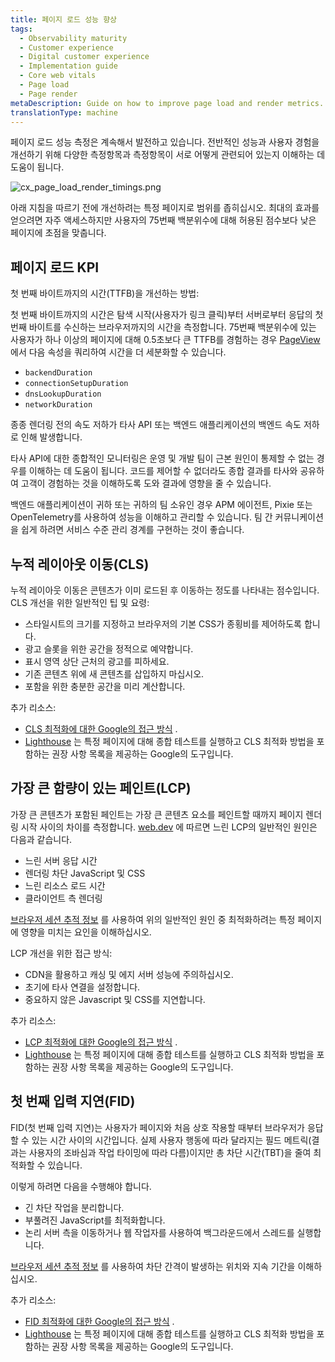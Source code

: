```yaml
---
title: 페이지 로드 성능 향상
tags:
  - Observability maturity
  - Customer experience
  - Digital customer experience
  - Implementation guide
  - Core web vitals
  - Page load
  - Page render
metaDescription: Guide on how to improve page load and render metrics.
translationType: machine
---
```



페이지 로드 성능 측정은 계속해서 발전하고 있습니다. 전반적인 성능과 사용자 경험을 개선하기 위해 다양한 측정항목과 측정항목이 서로 어떻게 관련되어 있는지 이해하는 데 도움이 됩니다.

<img
  title="Page Load and Render Timings"
  alt="cx_page_load_render_timings.png"
  src={cxPageLoadRenderTimings}
/>

아래 지침을 따르기 전에 개선하려는 특정 페이지로 범위를 좁히십시오. 최대의 효과를 얻으려면 자주 액세스하지만 사용자의 75번째 백분위수에 대해 허용된 점수보다 낮은 페이지에 초점을 맞춥니다.

## 페이지 로드 KPI

첫 번째 바이트까지의 시간(TTFB)을 개선하는 방법:

첫 번째 바이트까지의 시간은 탐색 시작(사용자가 링크 클릭)부터 서버로부터 응답의 첫 번째 바이트를 수신하는 브라우저까지의 시간을 측정합니다. 75번째 백분위수에 있는 사용자가 하나 이상의 페이지에 대해 0.5초보다 큰 TTFB를 경험하는 경우 [PageView](https://docs.newrelic.com/attribute-dictionary/?dataSource=Browser+agent&event=PageView) 에서 다음 속성을 쿼리하여 시간을 더 세분화할 수 있습니다.

* `backendDuration`
* `connectionSetupDuration`
* `dnsLookupDuration`
* `networkDuration`

종종 렌더링 전의 속도 저하가 타사 API 또는 백엔드 애플리케이션의 백엔드 속도 저하로 인해 발생합니다.

타사 API에 대한 종합적인 모니터링은 운영 및 개발 팀이 근본 원인이 통제할 수 없는 경우를 이해하는 데 도움이 됩니다. 코드를 제어할 수 없더라도 종합 결과를 타사와 공유하여 고객이 경험하는 것을 이해하도록 도와 결과에 영향을 줄 수 있습니다.

백엔드 애플리케이션이 귀하 또는 귀하의 팀 소유인 경우 APM 에이전트, Pixie 또는 OpenTelemetry를 사용하여 성능을 이해하고 관리할 수 있습니다. 팀 간 커뮤니케이션을 쉽게 하려면 서비스 수준 관리 경계를 구현하는 것이 좋습니다.

## 누적 레이아웃 이동(CLS)

누적 레이아웃 이동은 콘텐츠가 이미 로드된 후 이동하는 정도를 나타내는 점수입니다. CLS 개선을 위한 일반적인 팁 및 요령:

* 스타일시트의 크기를 지정하고 브라우저의 기본 CSS가 종횡비를 제어하도록 합니다.
* 광고 슬롯을 위한 공간을 정적으로 예약합니다.
* 표시 영역 상단 근처의 광고를 피하세요.
* 기존 콘텐츠 위에 새 콘텐츠를 삽입하지 마십시오.
* 포함을 위한 충분한 공간을 미리 계산합니다.

추가 리소스:

* [CLS 최적화에 대한 Google의 접근 방식](https://web.dev/optimize-cls/) .
* [Lighthouse](https://developers.google.com/web/tools/lighthouse) 는 특정 페이지에 대해 종합 테스트를 실행하고 CLS 최적화 방법을 포함하는 권장 사항 목록을 제공하는 Google의 도구입니다.

## 가장 큰 함량이 있는 페인트(LCP)

가장 큰 콘텐츠가 포함된 페인트는 가장 큰 콘텐츠 요소를 페인트할 때까지 페이지 렌더링 시작 사이의 차이를 측정합니다. [web.dev](https://web.dev) 에 따르면 느린 LCP의 일반적인 원인은 다음과 같습니다.

* 느린 서버 응답 시간
* 렌더링 차단 JavaScript 및 CSS
* 느린 리소스 로드 시간
* 클라이언트 측 렌더링

[브라우저 세션 추적 정보](/docs/browser/browser-monitoring/browser-pro-features/session-traces-explore-webpages-life-cycle/) 를 사용하여 위의 일반적인 원인 중 최적화하려는 특정 페이지에 영향을 미치는 요인을 이해하십시오.

LCP 개선을 위한 접근 방식:

* CDN을 활용하고 캐싱 및 에지 서버 성능에 주의하십시오.
* 초기에 타사 연결을 설정합니다.
* 중요하지 않은 Javascript 및 CSS를 지연합니다.

추가 리소스:

* [LCP 최적화에 대한 Google의 접근 방식](https://web.dev/optimize-lcp/) .
* [Lighthouse](https://developers.google.com/web/tools/lighthouse) 는 특정 페이지에 대해 종합 테스트를 실행하고 CLS 최적화 방법을 포함하는 권장 사항 목록을 제공하는 Google의 도구입니다.

## 첫 번째 입력 지연(FID)

FID(첫 번째 입력 지연)는 사용자가 페이지와 처음 상호 작용할 때부터 브라우저가 응답할 수 있는 시간 사이의 시간입니다. 실제 사용자 행동에 따라 달라지는 필드 메트릭(결과는 사용자의 조바심과 작업 타이밍에 따라 다름)이지만 총 차단 시간(TBT)을 줄여 최적화할 수 있습니다.

이렇게 하려면 다음을 수행해야 합니다.

* 긴 차단 작업을 분리합니다.
* 부풀려진 JavaScript를 최적화합니다.
* 논리 서버 측을 이동하거나 웹 작업자를 사용하여 백그라운드에서 스레드를 실행합니다.

[브라우저 세션 추적 정보](/docs/browser/browser-monitoring/browser-pro-features/session-traces-explore-webpages-life-cycle/) 를 사용하여 차단 간격이 발생하는 위치와 지속 기간을 이해하십시오.

추가 리소스:

* [FID 최적화에 대한 Google의 접근 방식](https://web.dev/optimize-fid/) .
* [Lighthouse](https://developers.google.com/web/tools/lighthouse) 는 특정 페이지에 대해 종합 테스트를 실행하고 CLS 최적화 방법을 포함하는 권장 사항 목록을 제공하는 Google의 도구입니다.